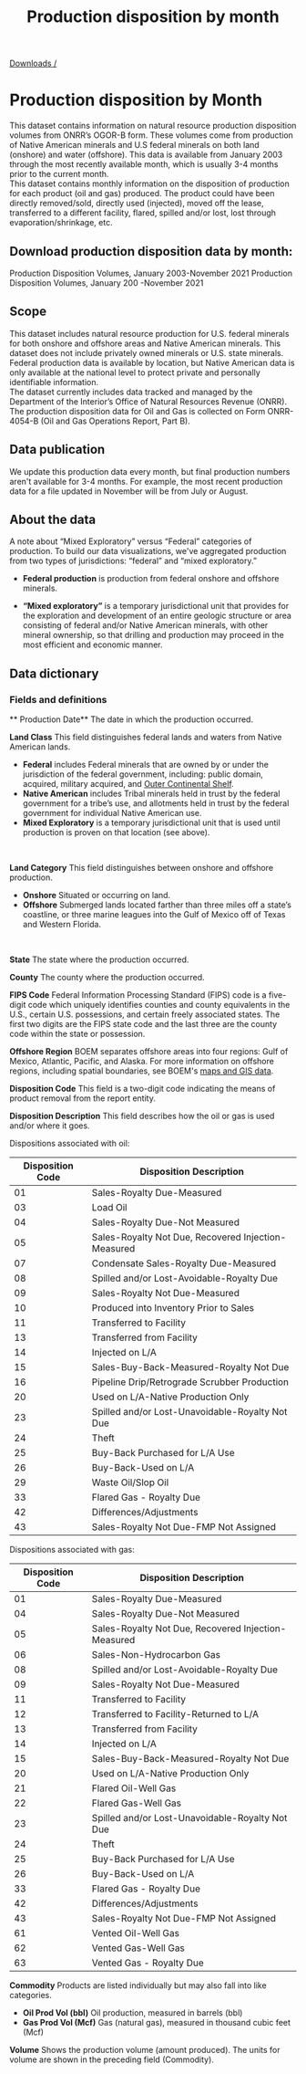 ﻿---
title: Production disposition by month
includeToc: true
layout: downloads
description: monthly information on the disposition of production for each product (oil and gas) produced.
tags:
- Data
- Downloads
- Documentation
- Native American
- Indian
- Federal
- Production
- disposition
- OGOR B
- oil
- gas
---

[Downloads /](/downloads/)

# Production disposition by Month

This dataset contains information on natural resource production disposition volumes from ONRR’s OGOR-B form. These volumes come from production of Native American minerals and U.S federal minerals on both land (onshore) and water (offshore). This data is available from January 2003 through the most recently available month, which is usually 3-4 months prior to the current month.
<br />
This dataset contains monthly information on the disposition of production for each product (oil and gas) produced. The product could have been directly removed/sold, directly used (injected), moved off the lease, transferred to a different facility, flared, spilled and/or lost, lost through evaporation/shrinkage, etc.

## Download production disposition data by month:

<Link linkType="DownloadCsv" href="./downloads/OGORBcsv.csv">
  Production Disposition Volumes, January 2003-November 2021
</Link>

<Link linkType="DownloadXls" href="./downloads/OGORB.xlsx">
  Production Disposition Volumes, January 200 -November 2021
</Link>

## Scope

This dataset includes natural resource production for U.S. federal minerals for both onshore and offshore areas and Native American minerals. This dataset does not include privately owned minerals or U.S. state minerals. Federal production data is available by location, but Native American data is only available at the national level to protect private and personally identifiable information.
<br />
The dataset currently includes data tracked and managed by the Department of the Interior’s Office of Natural Resources Revenue (ONRR). The production disposition data for Oil and Gas is collected on Form ONRR-4054-B (Oil and Gas Operations Report, Part B).
<br />

## Data publication

We update this production data every month, but final production numbers aren't available for 3-4 months. For example, the most recent production data for a file updated in November will be from July or August.

## About the data

A note about “Mixed Exploratory” versus “Federal” categories of production. To build our data visualizations, we've aggregated production from two types of jurisdictions: “federal” and “mixed exploratory.”

* **Federal production** is production from federal onshore and offshore minerals.

* **“Mixed exploratory”** is a temporary jurisdictional unit that provides for the exploration and development of an entire geologic structure or area consisting of federal and/or Native American minerals, with other mineral ownership, so that drilling and production may proceed in the most efficient and economic manner.

## Data dictionary

### Fields and definitions

** Production Date**  The date in which the production occurred.
<br />

**Land Class**  This field distinguishes federal lands and waters from Native American lands.

* **Federal**  includes Federal minerals that are owned by or under the jurisdiction of the federal government, including: public domain, acquired, military acquired, and [Outer Continental Shelf](https://www.boem.gov/OCS-Lands-Act-History/).
* **Native American**  includes Tribal minerals held in trust by the federal government for a tribe’s use, and allotments held in trust by the federal government for individual Native American use.
* **Mixed Exploratory** is a temporary jurisdictional unit that is used until production is proven on that location (see above).
<br />

**Land Category**  This field distinguishes between onshore and offshore production.

* **Onshore**  Situated or occurring on land.
* **Offshore**  Submerged lands located farther than three miles off a state’s coastline, or three marine leagues into the Gulf of Mexico off of Texas and Western Florida.
<br />

**State** The state where the production occurred.
<br />

**County** The county where the production occurred.
<br />

**FIPS Code** Federal Information Processing Standard (FIPS) code is a five-digit code which uniquely identifies counties and county equivalents in the U.S., certain U.S. possessions, and certain freely associated states. The first two digits are the FIPS state code and the last three are the county code within the state or possession.
<br />

**Offshore Region** BOEM separates offshore areas into four regions: Gulf of Mexico, Atlantic, Pacific, and Alaska. For more information on offshore regions, including spatial boundaries, see BOEM's [maps and GIS data](http://www.boem.gov/Maps-and-GIS-Data/).
<br />

**Disposition Code** This field is a two-digit code indicating the means of product removal from the report entity.
<br />

**Disposition Description** This field describes how the oil or gas is used and/or where it goes.
<br />

Dispositions associated with oil:

| Disposition Code     | Disposition Description |
| ----------- | ----------- |
| 01      | Sales-Royalty Due-Measured       |
| 03   | Load Oil        |
| 04   | Sales-Royalty Due-Not Measured       |
| 05  | Sales-Royalty Not Due, Recovered Injection-Measured      |
| 07   | Condensate Sales-Royalty Due-Measured       |
| 08  | Spilled and/or Lost-Avoidable-Royalty Due      |
| 09  | Sales-Royalty Not Due-Measured       |
| 10   | Produced into Inventory Prior to Sales      |
| 11  | Transferred to Facility    |
| 13  | Transferred from Facility     |
| 14   | Injected on L/A      |
| 15   | Sales-Buy-Back-Measured-Royalty Not Due    |
| 16   | Pipeline Drip/Retrograde Scrubber Production    |
| 20   | Used on L/A-Native Production Only    |
| 23   | Spilled and/or Lost-Unavoidable-Royalty Not Due    |
| 24   | Theft    |
| 25   | Buy-Back Purchased for L/A Use    |
| 26  | Buy-Back-Used on L/A    |
| 29  | Waste Oil/Slop Oil    |
| 33  | Flared Gas - Royalty Due    |
| 42 | Differences/Adjustments   |
| 43  | Sales-Royalty Not Due-FMP Not Assigned    |


Dispositions associated with gas:

| Disposition Code     | Disposition Description |
| ----------- | ----------- |
| 01      | Sales-Royalty Due-Measured       |
| 04   | Sales-Royalty Due-Not Measured       |
| 05  | Sales-Royalty Not Due, Recovered Injection-Measured      |
| 06   | Sales-Non-Hydrocarbon Gas      |
| 08  | Spilled and/or Lost-Avoidable-Royalty Due      |
| 09  | Sales-Royalty Not Due-Measured       |
| 11  | Transferred to Facility    |
| 12  | Transferred to Facility-Returned to L/A   |
| 13  | Transferred from Facility     |
| 14   | Injected on L/A      |
| 15   | Sales-Buy-Back-Measured-Royalty Not Due    |
| 20   | Used on L/A-Native Production Only    |
| 21   | Flared Oil-Well Gas  |
| 22   | Flared Gas-Well Gas    |
| 23   | Spilled and/or Lost-Unavoidable-Royalty Not Due    |
| 24   | Theft    |
| 25   | Buy-Back Purchased for L/A Use    |
| 26  | Buy-Back-Used on L/A    |
| 33  | Flared Gas - Royalty Due    |
| 42 | Differences/Adjustments   |
| 43  | Sales-Royalty Not Due-FMP Not Assigned    |
| 61  | Vented Oil-Well Gas    |
| 62  | Vented Gas-Well Gas   |
| 63  | Vented Gas - Royalty Due    |



**Commodity** Products are listed individually but may also fall into like categories.

  * **Oil Prod Vol (bbl)**  Oil production, measured in barrels (bbl)
  * **Gas Prod Vol (Mcf)**  Gas (natural gas), measured in thousand cubic feet (Mcf)


**Volume**  Shows the production volume (amount produced). The units for volume are shown in the preceding field (Commodity).
